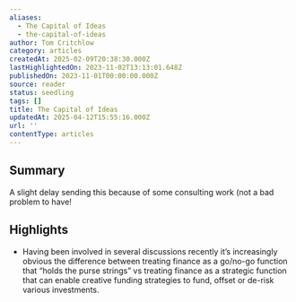 ```yaml
---
aliases:
  - The Capital of Ideas
  - the-capital-of-ideas
author: Tom Critchlow
category: articles
createdAt: 2025-02-09T20:38:30.000Z
lastHighlightedOn: 2023-11-02T13:13:01.648Z
publishedOn: 2023-11-01T00:00:00.000Z
source: reader
status: seedling
tags: []
title: The Capital of Ideas
updatedAt: 2025-04-12T15:55:16.000Z
url: ''
contentType: articles
---
```

## Summary

A slight delay sending this because of some consulting work (not a bad problem to have!

## Highlights

- Having been involved in several discussions recently it’s increasingly obvious the difference between treating finance as a go/no-go function that “holds the purse strings” vs treating finance as a strategic function that can enable creative funding strategies to fund, offset or de-risk various investments.
